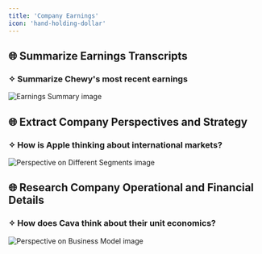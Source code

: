 ```yaml
---
title: 'Company Earnings'
icon: 'hand-holding-dollar'
---
```


## 🌐 Summarize Earnings Transcripts
### ✧ Summarize Chewy's most recent earnings
<img
	src="/images/useCases/company-earnings-image1.jpg"
	alt="Earnings Summary image"
/>

## 🌐 Extract Company Perspectives and Strategy
### ✧ How is Apple thinking about international markets?
<img
	src="/images/useCases/company-earnings-image2.jpg"
	alt="Perspective on Different Segments image"
/>

## 🌐 Research Company Operational and Financial Details
### ✧ How does Cava think about their unit economics?
<img
	src="/images/useCases/company-earnings-image3.jpg"
	alt="Perspective on Business Model image"
/>